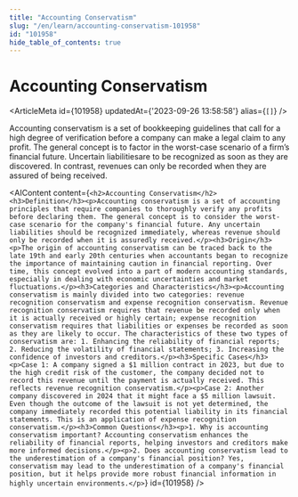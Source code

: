 ```yaml
---
title: "Accounting Conservatism"
slug: "/en/learn/accounting-conservatism-101958"
id: "101958"
hide_table_of_contents: true
---
```



# Accounting Conservatism

<ArticleMeta id={101958} updatedAt={'2023-09-26 13:58:58'} alias={`[]`} />
<div className='border-solid border-b border-t-0 my-4 border-[var(--ifm-color-gray-300)]' />

Accounting conservatism is a set of bookkeeping guidelines that call for a high degree of verification before a company can make a legal claim to any profit. The general concept is to factor in the worst-case scenario of a firm’s financial future. Uncertain liabilitiesare to be recognized as soon as they are discovered. In contrast, revenues can only be recorded when they are assured of being received.

<AIContent content={`<h2>Accounting Conservatism</h2><h3>Definition</h3><p>Accounting conservatism is a set of accounting principles that require companies to thoroughly verify any profits before declaring them. The general concept is to consider the worst-case scenario for the company's financial future. Any uncertain liabilities should be recognized immediately, whereas revenue should only be recorded when it is assuredly received.</p><h3>Origin</h3><p>The origin of accounting conservatism can be traced back to the late 19th and early 20th centuries when accountants began to recognize the importance of maintaining caution in financial reporting. Over time, this concept evolved into a part of modern accounting standards, especially in dealing with economic uncertainties and market fluctuations.</p><h3>Categories and Characteristics</h3><p>Accounting conservatism is mainly divided into two categories: revenue recognition conservatism and expense recognition conservatism. Revenue recognition conservatism requires that revenue be recorded only when it is actually received or highly certain; expense recognition conservatism requires that liabilities or expenses be recorded as soon as they are likely to occur. The characteristics of these two types of conservatism are: 1. Enhancing the reliability of financial reports; 2. Reducing the volatility of financial statements; 3. Increasing the confidence of investors and creditors.</p><h3>Specific Cases</h3><p>Case 1: A company signed a $1 million contract in 2023, but due to the high credit risk of the customer, the company decided not to record this revenue until the payment is actually received. This reflects revenue recognition conservatism.</p><p>Case 2: Another company discovered in 2024 that it might face a $5 million lawsuit. Even though the outcome of the lawsuit is not yet determined, the company immediately recorded this potential liability in its financial statements. This is an application of expense recognition conservatism.</p><h3>Common Questions</h3><p>1. Why is accounting conservatism important? Accounting conservatism enhances the reliability of financial reports, helping investors and creditors make more informed decisions.</p><p>2. Does accounting conservatism lead to the underestimation of a company's financial position? Yes, conservatism may lead to the underestimation of a company's financial position, but it helps provide more robust financial information in highly uncertain environments.</p>`} id={101958} />
